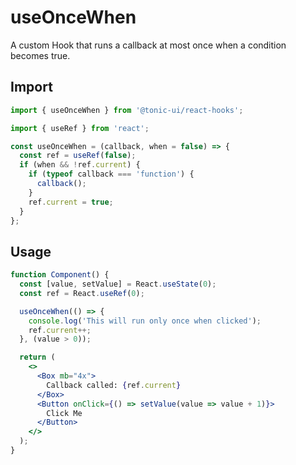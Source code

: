# useOnceWhen

A custom Hook that runs a callback at most once when a condition becomes true.

## Import

```js
import { useOnceWhen } from '@tonic-ui/react-hooks';
```

```js
import { useRef } from 'react';

const useOnceWhen = (callback, when = false) => {
  const ref = useRef(false);
  if (when && !ref.current) {
    if (typeof callback === 'function') {
      callback();
    }
    ref.current = true;
  }
};
```

## Usage

```jsx
function Component() {
  const [value, setValue] = React.useState(0);
  const ref = React.useRef(0);

  useOnceWhen(() => {
    console.log('This will run only once when clicked');
    ref.current++;
  }, (value > 0));

  return (
    <>
      <Box mb="4x">
        Callback called: {ref.current}
      </Box>
      <Button onClick={() => setValue(value => value + 1)}>
        Click Me
      </Button>
    </>
  );
}
```
